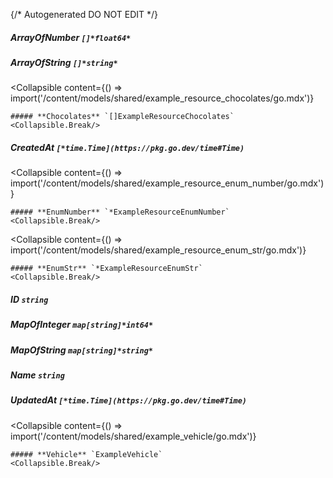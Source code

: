 {/* Autogenerated DO NOT EDIT  */}

##### **ArrayOfNumber** `[]*float64*`

##### **ArrayOfString** `[]*string*`

<Collapsible
    content={() => import('/content/models/shared/example_resource_chocolates/go.mdx')}
>
    ##### **Chocolates** `[]ExampleResourceChocolates`
    <Collapsible.Break/>
</Collapsible>

##### **CreatedAt** `[*time.Time](https://pkg.go.dev/time#Time)`

<Collapsible
    content={() => import('/content/models/shared/example_resource_enum_number/go.mdx')}
>
    ##### **EnumNumber** `*ExampleResourceEnumNumber`
    <Collapsible.Break/>
</Collapsible>

<Collapsible
    content={() => import('/content/models/shared/example_resource_enum_str/go.mdx')}
>
    ##### **EnumStr** `*ExampleResourceEnumStr`
    <Collapsible.Break/>
</Collapsible>

##### **ID** `string`

##### **MapOfInteger** `map[string]*int64*`

##### **MapOfString** `map[string]*string*`

##### **Name** `string`

##### **UpdatedAt** `[*time.Time](https://pkg.go.dev/time#Time)`

<Collapsible
    content={() => import('/content/models/shared/example_vehicle/go.mdx')}
>
    ##### **Vehicle** `ExampleVehicle`
    <Collapsible.Break/>
</Collapsible>

